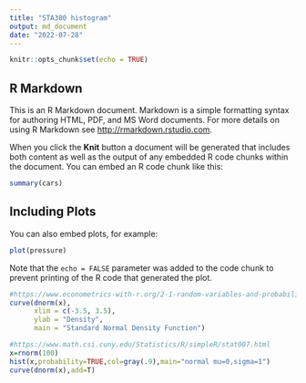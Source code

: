 ```yaml
---
title: "STA380 histogram"
output: md_document
date: "2022-07-28"
---
```


```r
knitr::opts_chunk$set(echo = TRUE)
```

## R Markdown

This is an R Markdown document. Markdown is a simple formatting syntax for authoring HTML, PDF, and MS Word documents. For more details on using R Markdown see <http://rmarkdown.rstudio.com>.

When you click the **Knit** button a document will be generated that includes both content as well as the output of any embedded R code chunks within the document. You can embed an R code chunk like this:

```r
summary(cars)
```

## Including Plots

You can also embed plots, for example:

```r
plot(pressure)
```

Note that the `echo = FALSE` parameter was added to the code chunk to prevent printing of the R code that generated the plot.

```r
#https://www.econometrics-with-r.org/2-1-random-variables-and-probability-distributions.html
curve(dnorm(x),
      xlim = c(-3.5, 3.5),
      ylab = "Density", 
      main = "Standard Normal Density Function") 
```

```r
#https://www.math.csi.cuny.edu/Statistics/R/simpleR/stat007.html
x=rnorm(100)
hist(x,probability=TRUE,col=gray(.9),main="normal mu=0,sigma=1")
curve(dnorm(x),add=T)
```
